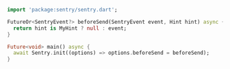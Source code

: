 ```dart
import 'package:sentry/sentry.dart';

FutureOr<SentryEvent?> beforeSend(SentryEvent event, Hint hint) async {
  return hint is MyHint ? null : event;
}

Future<void> main() async {
  await Sentry.init((options) => options.beforeSend = beforeSend);
}
```
